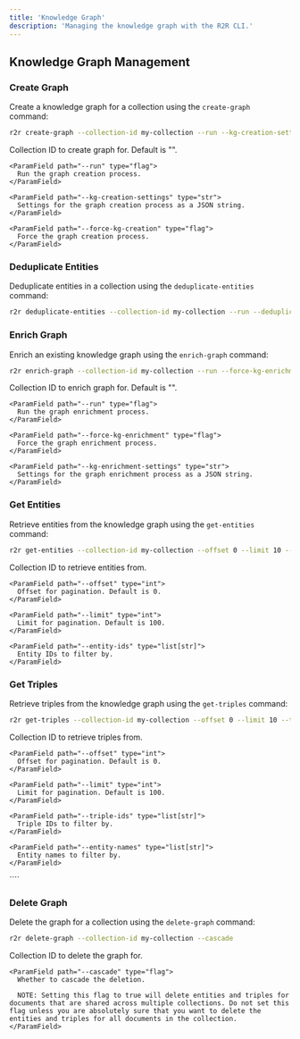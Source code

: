 ```yaml
---
title: 'Knowledge Graph'
description: 'Managing the knowledge graph with the R2R CLI.'
---
```

## Knowledge Graph Management

### Create Graph

Create a knowledge graph for a collection using the `create-graph` command:

````bash
r2r create-graph --collection-id my-collection --run --kg-creation-settings '{"key": "value"}' --force-kg-creation
````

<AccordionGroup>
  <Accordion title="Arguments">
    <ParamField path="--collection-id" type="str">
      Collection ID to create graph for. Default is "".
    </ParamField>

    <ParamField path="--run" type="flag">
      Run the graph creation process.
    </ParamField>

    <ParamField path="--kg-creation-settings" type="str">
      Settings for the graph creation process as a JSON string.
    </ParamField>

    <ParamField path="--force-kg-creation" type="flag">
      Force the graph creation process.
    </ParamField>
  </Accordion>
</AccordionGroup>

### Deduplicate Entities  

Deduplicate entities in a collection using the `deduplicate-entities` command:

````bash
r2r deduplicate-entities --collection-id my-collection --run --deduplication-settings '{"key": "value"}'
````



### Enrich Graph

Enrich an existing knowledge graph using the `enrich-graph` command:

````bash
r2r enrich-graph --collection-id my-collection --run --force-kg-enrichment --kg-enrichment-settings '{"key": "value"}'
````

<AccordionGroup>
  <Accordion title="Arguments">
    <ParamField path="--collection-id" type="str">
      Collection ID to enrich graph for. Default is "".
    </ParamField>

    <ParamField path="--run" type="flag">
      Run the graph enrichment process.
    </ParamField>

    <ParamField path="--force-kg-enrichment" type="flag">
      Force the graph enrichment process.
    </ParamField>

    <ParamField path="--kg-enrichment-settings" type="str">
      Settings for the graph enrichment process as a JSON string.
    </ParamField>
  </Accordion>
</AccordionGroup>

### Get Entities

Retrieve entities from the knowledge graph using the `get-entities` command:

````bash
r2r get-entities --collection-id my-collection --offset 0 --limit 10 --entity-ids entity1 entity2
````

<AccordionGroup>
  <Accordion title="Arguments">
    <ParamField path="--collection-id" type="str" required>
      Collection ID to retrieve entities from.
    </ParamField>

    <ParamField path="--offset" type="int">
      Offset for pagination. Default is 0.
    </ParamField>

    <ParamField path="--limit" type="int">
      Limit for pagination. Default is 100.
    </ParamField>

    <ParamField path="--entity-ids" type="list[str]">
      Entity IDs to filter by.
    </ParamField>
  </Accordion>
</AccordionGroup>

### Get Triples

Retrieve triples from the knowledge graph using the `get-triples` command:

````bash
r2r get-triples --collection-id my-collection --offset 0 --limit 10 --triple-ids triple1 triple2 --entity-names entity1 entity2
````

<AccordionGroup>
  <Accordion title="Arguments">
    <ParamField path="--collection-id" type="str" required>
      Collection ID to retrieve triples from.
    </ParamField>

    <ParamField path="--offset" type="int">
      Offset for pagination. Default is 0.
    </ParamField>

    <ParamField path="--limit" type="int">
      Limit for pagination. Default is 100.
    </ParamField>

    <ParamField path="--triple-ids" type="list[str]">
      Triple IDs to filter by.
    </ParamField>

    <ParamField path="--entity-names" type="list[str]">
      Entity names to filter by.
    </ParamField>
  </Accordion>
</AccordionGroup>
````


### Delete Graph

Delete the graph for a collection using the `delete-graph` command:

````bash
r2r delete-graph --collection-id my-collection --cascade
````

<AccordionGroup>
  <Accordion title="Arguments">
    <ParamField path="--collection-id" type="str" required>
      Collection ID to delete the graph for.
    </ParamField>

    <ParamField path="--cascade" type="flag">
      Whether to cascade the deletion.

      NOTE: Setting this flag to true will delete entities and triples for documents that are shared across multiple collections. Do not set this flag unless you are absolutely sure that you want to delete the entities and triples for all documents in the collection.
    </ParamField>
  </Accordion>
</AccordionGroup>